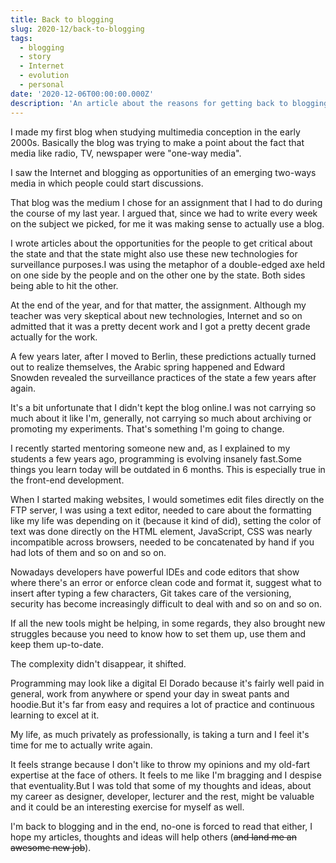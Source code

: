 ```yaml
---
title: Back to blogging
slug: 2020-12/back-to-blogging
tags:
  - blogging
  - story
  - Internet
  - evolution
  - personal
date: '2020-12-06T00:00:00.000Z'
description: 'An article about the reasons for getting back to blogging.'
---
```


I made my first blog when studying multimedia conception in the early 2000s. Basically the blog was trying to make a point about the fact that media like radio, TV, newspaper were "one-way media".

I saw the Internet and blogging as opportunities of an emerging two-ways media in which people could start discussions.

That blog was the medium I chose for an assignment that I had to do during the course of my last year. I argued that, since we had to write every week on the subject we picked, for me it was making sense to actually use a blog.

I wrote articles about the opportunities for the people to get critical about the state and that the state might also use these new technologies for surveillance purposes.I was using the metaphor of a double-edged axe held on one side by the people and on the other one by the state. Both sides being able to hit the other.

At the end of the year, and for that matter, the assignment. Although my teacher was very skeptical about new technologies, Internet and so on admitted that it was a pretty decent work and I got a pretty decent grade actually for the work.

A few years later, after I moved to Berlin, these predictions actually turned out to realize themselves, the Arabic spring happened and Edward Snowden revealed the surveillance practices of the state a few years after again.

It's a bit unfortunate that I didn't kept the blog online.I was not carrying so much about it like I'm, generally, not carrying so much about archiving or promoting my experiments. That's something I'm going to change.

I recently started mentoring someone new and, as I explained to my students a few years ago, programming is evolving insanely fast.Some things you learn today will be outdated in 6 months. This is especially true in the front-end development.

When I started making websites, I would sometimes edit files directly on the FTP server, I was using a text editor, needed to care about the formatting like my life was depending on it (because it kind of did), setting the color of text was done directly on the HTML element, JavaScript, CSS was nearly incompatible across browsers, needed to be concatenated by hand if you had lots of them and so on and so on.

Nowadays developers have powerful IDEs and code editors that show where there's an error or enforce clean code and format it, suggest what to insert after typing a few characters, Git takes care of the versioning, security has become increasingly difficult to deal with and so on and so on.

If all the new tools might be helping, in some regards, they also brought new struggles because you need to know how to set them up, use them and keep them up-to-date.

The complexity didn't disappear, it shifted.

Programming may look like a digital El Dorado because it's fairly well paid in general, work from anywhere or spend your day in sweat pants and hoodie.But it's far from easy and requires a lot of practice and continuous learning to excel at it.

My life, as much privately as professionally, is taking a turn and I feel it's time for me to actually write again.

It feels strange because I don't like to throw my opinions and my old-fart expertise at the face of others. It feels to me like I'm bragging and I despise that eventuality.But I was told that some of my thoughts and ideas, about my career as  designer, developer, lecturer and the rest, might be valuable and it could be an interesting exercise for myself as well.

I'm back to blogging and in the end, no-one is forced to read that either, I hope my articles, thoughts and ideas will help others (~~and land me an awesome new job~~).
